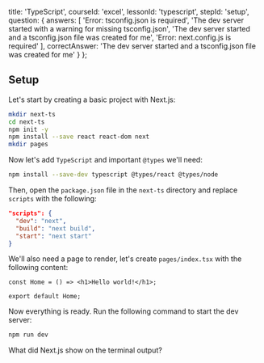 
  title: 'TypeScript',
  courseId: 'excel',
  lessonId: 'typescript',
  stepId: 'setup',
  question: {
    answers: [
      'Error: tsconfig.json is required',
      'The dev server started with a warning for missing tsconfig.json',
      'The dev server started and a tsconfig.json file was created for me',
      'Error: next.config.js is required'
    ],
    correctAnswer: 'The dev server started and a tsconfig.json file was created for me'
  }
};

## Setup

Let's start by creating a basic project with Next.js:

```bash
mkdir next-ts
cd next-ts
npm init -y
npm install --save react react-dom next
mkdir pages
```

Now let's add `TypeScript` and important `@types` we'll need:

```bash
npm install --save-dev typescript @types/react @types/node
```

Then, open the `package.json` file in the `next-ts` directory and replace `scripts` with the following:

```json
"scripts": {
  "dev": "next",
  "build": "next build",
  "start": "next start"
}
```

We'll also need a page to render, let's create `pages/index.tsx` with the following content:

```tsx
const Home = () => <h1>Hello world!</h1>;

export default Home;
```

Now everything is ready. Run the following command to start the dev server:

```bash
npm run dev
```

What did Next.js show on the terminal output?

